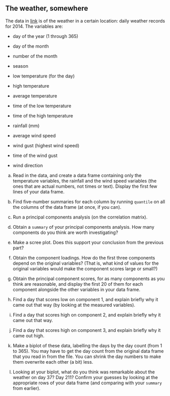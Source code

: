 ##  The weather, somewhere


 The data in
[link](http://ritsokiguess.site/datafiles/weather_2014.csv) is of the
weather in a certain location: daily weather records for 2014. The
variables are:



* day of the year (1 through 365)

* day of the month

* number of the month

* season

* low temperature (for the day)

* high temperature

* average temperature

* time of the low temperature

* time of the high temperature

* rainfall (mm)

* average wind speed

* wind gust (highest wind speed)

* time of the wind gust

* wind direction




(a) Read in the data, and create a data frame containing only
the temperature variables, the rainfall and the wind speed variables
(the ones that are actual numbers, not times or text). Display the
first few lines of your data frame.
 

(b) Find five-number summaries for each column by running
`quantile` on all the columns of the data frame (at once, if
you can).
 

(c) Run a principal components analysis (on the correlation matrix).
 

(d) Obtain a `summary` of your principal components
analysis. How many components do you think are worth investigating?
 

(e) Make a scree plot. Does this
support your conclusion from the previous part?
 

(f) Obtain the component loadings. How do the first three
components depend on the original variables? (That is, what kind of
values for the original variables would make the component scores
large or small?)
 

(g) Obtain the principal component scores, for as many components
as you think are reasonable, and display the first
20 of them for each component alongside the other variables in your
data frame.
 

(h) Find a day that scores low on component 1, and explain briefly why
it came out that way (by looking at the measured variables).
 

(i) Find a day that scores high on component 2, and explain
briefly why it came out that way.
 

(j) Find a day that scores high on component 3, and explain
briefly why it came out high.
 

(k) Make a biplot of these data, labelling the days by the day
count (from 1 to 365). You may have to get the day count from the
original data frame that you read in from the file. You can shrink
the day numbers to make them overwrite each other (a bit) less.
 

(l) Looking at your biplot, what do you think was remarkable
about the weather on day 37? Day 211? Confirm your guesses by
looking at the appropriate rows of your data frame (and comparing
with your `summary` from earlier).
 

